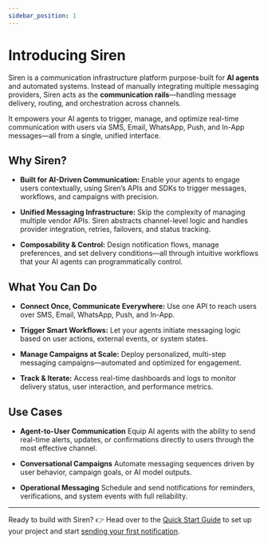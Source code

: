 ---
sidebar_position: 1
---

# Introducing Siren

Siren is a communication infrastructure platform purpose-built for **AI agents** and automated systems. Instead of manually integrating multiple messaging providers, Siren acts as the **communication rails**—handling message delivery, routing, and orchestration across channels.

It empowers your AI agents to trigger, manage, and optimize real-time communication with users via SMS, Email, WhatsApp, Push, and In-App messages—all from a single, unified interface.

## Why Siren?

- **Built for AI-Driven Communication:** Enable your agents to engage users contextually, using Siren’s APIs and SDKs to trigger messages, workflows, and campaigns with precision.

- **Unified Messaging Infrastructure:** Skip the complexity of managing multiple vendor APIs. Siren abstracts channel-level logic and handles provider integration, retries, failovers, and status tracking.

- **Composability & Control:** Design notification flows, manage preferences, and set delivery conditions—all through intuitive workflows that your AI agents can programmatically control. 

## What You Can Do
- **Connect Once, Communicate Everywhere:**
Use one API to reach users over SMS, Email, WhatsApp, Push, and In-App.

- **Trigger Smart Workflows:**
Let your agents initiate messaging logic based on user actions, external events, or system states.

- **Manage Campaigns at Scale:**
Deploy personalized, multi-step messaging campaigns—automated and optimized for engagement.

- **Track & Iterate:**
Access real-time dashboards and logs to monitor delivery status, user interaction, and performance metrics.

## Use Cases

- **Agent-to-User Communication**
Equip AI agents with the ability to send real-time alerts, updates, or confirmations directly to users through the most effective channel.

- **Conversational Campaigns**
Automate messaging sequences driven by user behavior, campaign goals, or AI model outputs.

- **Operational Messaging**
Schedule and send notifications for reminders, verifications, and system events with full reliability.

---

 Ready to build with Siren?
👉 Head over to the [Quick Start Guide](./Quick-start-Guide) to set up your project and start [sending your first notification](./Sending-your-first-Notification).